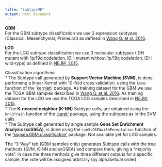 ```yaml
---
title: "SubtypeME"
output: html_document
---
```


**GBM**   
For the GBM subtype classification we use 3 expression subtypes (Classical, Mesenchymal, Proneural) as defined in [Wang Q. et al. 2016](http://biorxiv.org/content/early/2016/05/08/052076).   
   
**LGG**  
For the LGG subtype classification we use 3 molecular subtypes (IDH mutant with 1p/19q codeletion, IDH mutant without 1p/19q codeletion, IDH wild-type) as defined in [NEJM, 2015](http://www.ncbi.nlm.nih.gov/pubmed/26061751).            
   
Classification algorithms:       
* The Subtype call generated by **Support Vector Machine (SVM)**, is done performing a linear Kernel with 10-fold cross validation, using the `ksvm` function of the [‘kernlab’](http://cran.r-project.org/web/packages/kernlab/kernlab.pdf) package. As training dataset for the GBM we use the TCGA GBM samples described in [Wang Q. et al. 2016](http://biorxiv.org/content/early/2016/05/08/052076). As training dataset for the LGG we use the TCGA LGG samples described in [NEJM, 2015](http://www.ncbi.nlm.nih.gov/pubmed/26061751).             
* The **K-nearest neighbor (K-NN)** Subtype calls, are obtained using the `knn3Train` function of the [‘caret’](http://cran.r-project.org/web/packages/caret/caret.pdf) package, using the subtypes as in the SVM calls.  
* The Subtype call generated  by single sample **Gene Set Enrichment Analysis (ssGSEA)**, is done using the `runSsGSEAwithPermutation` function of the [‘ssgsea.GBM.classification’](http://biorxiv.org/content/early/2016/05/08/052076) package. Not available yet for LGG samples.   

The "3-Way" tab (GBM samples only) generates Subtype calls with the tree methods (SVM, K-NN and ssGSEA) and compare them, giving a "majority vote". In case the three methods give three different outputs for a specific sample, the vote will be assigned arbitrary (by alphabetical order).  
